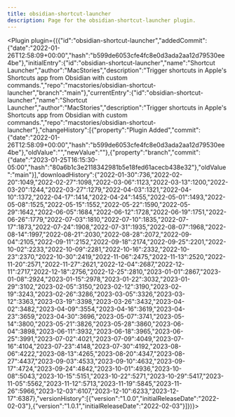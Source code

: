 ---
title: obsidian-shortcut-launcher
description: Page for the obsidian-shortcut-launcher plugin.
---


<Plugin plugin={({"id":"obsidian-shortcut-launcher","addedCommit":{"date":"2022-01-26T12:58:09+00:00","hash":"b599de6053cfe4fc8e0d3ada2aa12d79530ee4be"},"initialEntry":{"id":"obsidian-shortcut-launcher","name":"Shortcut Launcher","author":"MacStories","description":"Trigger shortcuts in Apple's Shortcuts app from Obsidian with custom commands.","repo":"macstories/obsidian-shortcut-launcher","branch":"main"},"currentEntry":{"id":"obsidian-shortcut-launcher","name":"Shortcut Launcher","author":"MacStories","description":"Trigger shortcuts in Apple's Shortcuts app from Obsidian with custom commands.","repo":"macstories/obsidian-shortcut-launcher"},"changeHistory":[{"property":"Plugin Added","commit":{"date":"2022-01-26T12:58:09+00:00","hash":"b599de6053cfe4fc8e0d3ada2aa12d79530ee4be"},"oldValue":"","newValue":""},{"property":"branch","commit":{"date":"2023-01-25T16:15:30-05:00","hash":"80a6b1c3e2118342981b5e18fed61acecb438e32"},"oldValue":"main"}],"downloadHistory":{"2022-01-30":736,"2022-02-20":1049,"2022-02-27":1098,"2022-03-06":1123,"2022-03-13":1200,"2022-03-20":1244,"2022-03-27":1279,"2022-04-03":1321,"2022-04-10":1372,"2022-04-17":1414,"2022-04-24":1455,"2022-05-01":1493,"2022-05-08":1525,"2022-05-15":1552,"2022-05-22":1590,"2022-05-29":1642,"2022-06-05":1684,"2022-06-12":1728,"2022-06-19":1751,"2022-06-26":1779,"2022-07-03":1810,"2022-07-10":1835,"2022-07-17":1873,"2022-07-24":1908,"2022-07-31":1935,"2022-08-07":1968,"2022-08-14":1997,"2022-08-21":2030,"2022-08-28":2072,"2022-09-04":2105,"2022-09-11":2152,"2022-09-18":2174,"2022-09-25":2201,"2022-10-02":2233,"2022-10-09":2281,"2022-10-16":2332,"2022-10-23":2370,"2022-10-30":2419,"2022-11-06":2475,"2022-11-13":2520,"2022-11-20":2571,"2022-11-27":2621,"2022-12-04":2687,"2022-12-11":2717,"2022-12-18":2756,"2022-12-25":2810,"2023-01-01":2867,"2023-01-08":2924,"2023-01-15":2978,"2023-01-22":3032,"2023-01-29":3102,"2023-02-05":3150,"2023-02-12":3190,"2023-02-19":3243,"2023-02-26":3286,"2023-03-05":3326,"2023-03-12":3363,"2023-03-19":3398,"2023-03-26":3432,"2023-04-02":3482,"2023-04-09":3554,"2023-04-16":3619,"2023-04-23":3659,"2023-04-30":3696,"2023-05-07":3741,"2023-05-14":3800,"2023-05-21":3826,"2023-05-28":3860,"2023-06-04":3898,"2023-06-11":3932,"2023-06-18":3965,"2023-06-25":3991,"2023-07-02":4021,"2023-07-09":4049,"2023-07-16":4104,"2023-07-23":4148,"2023-07-30":4192,"2023-08-06":4222,"2023-08-13":4265,"2023-08-20":4347,"2023-08-27":4437,"2023-09-03":4533,"2023-09-10":4632,"2023-09-17":4724,"2023-09-24":4842,"2023-10-01":4936,"2023-10-08":5043,"2023-10-15":5151,"2023-10-22":5271,"2023-10-29":5417,"2023-11-05":5562,"2023-11-12":5713,"2023-11-19":5845,"2023-11-26":5966,"2023-12-03":6107,"2023-12-10":6233,"2023-12-17":6387},"versionHistory":[{"version":"1.0.0","initialReleaseDate":"2022-02-03"},{"version":"1.0.1","initialReleaseDate":"2022-02-03"}]})}></Plugin>